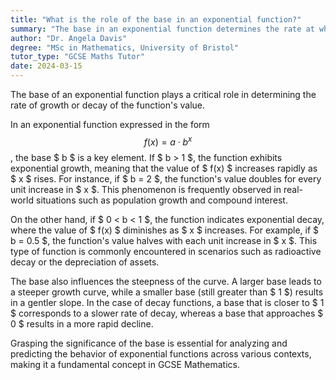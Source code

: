 ```yaml
---
title: "What is the role of the base in an exponential function?"
summary: "The base in an exponential function determines the rate at which the function's value grows or decays."
author: "Dr. Angela Davis"
degree: "MSc in Mathematics, University of Bristol"
tutor_type: "GCSE Maths Tutor"
date: 2024-03-15
---
```


The base of an exponential function plays a critical role in determining the rate of growth or decay of the function's value.

In an exponential function expressed in the form $$ f(x) = a \cdot b^x $$, the base $ b $ is a key element. If $ b > 1 $, the function exhibits exponential growth, meaning that the value of $ f(x) $ increases rapidly as $ x $ rises. For instance, if $ b = 2 $, the function's value doubles for every unit increase in $ x $. This phenomenon is frequently observed in real-world situations such as population growth and compound interest.

On the other hand, if $ 0 < b < 1 $, the function indicates exponential decay, where the value of $ f(x) $ diminishes as $ x $ increases. For example, if $ b = 0.5 $, the function's value halves with each unit increase in $ x $. This type of function is commonly encountered in scenarios such as radioactive decay or the depreciation of assets.

The base also influences the steepness of the curve. A larger base leads to a steeper growth curve, while a smaller base (still greater than $ 1 $) results in a gentler slope. In the case of decay functions, a base that is closer to $ 1 $ corresponds to a slower rate of decay, whereas a base that approaches $ 0 $ results in a more rapid decline.

Grasping the significance of the base is essential for analyzing and predicting the behavior of exponential functions across various contexts, making it a fundamental concept in GCSE Mathematics.
    